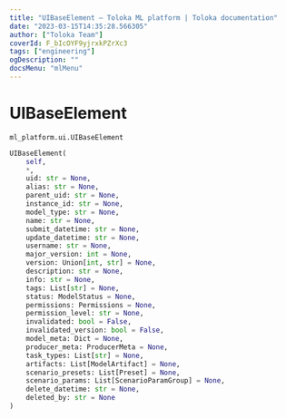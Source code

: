```yaml
---
title: "UIBaseElement — Toloka ML platform | Toloka documentation"
date: "2023-03-15T14:35:28.566305"
author: ["Toloka Team"]
coverId: F_bIcOYF9yjrxkPZrXc3
tags: ["engineering"]
ogDescription: ""
docsMenu: "mlMenu"
---
```


# UIBaseElement

`ml_platform.ui.UIBaseElement`

```python
UIBaseElement(
    self,
    *,
    uid: str = None,
    alias: str = None,
    parent_uid: str = None,
    instance_id: str = None,
    model_type: str = None,
    name: str = None,
    submit_datetime: str = None,
    update_datetime: str = None,
    username: str = None,
    major_version: int = None,
    version: Union[int, str] = None,
    description: str = None,
    info: str = None,
    tags: List[str] = None,
    status: ModelStatus = None,
    permissions: Permissions = None,
    permission_level: str = None,
    invalidated: bool = False,
    invalidated_version: bool = False,
    model_meta: Dict = None,
    producer_meta: ProducerMeta = None,
    task_types: List[str] = None,
    artifacts: List[ModelArtifact] = None,
    scenario_presets: List[Preset] = None,
    scenario_params: List[ScenarioParamGroup] = None,
    delete_datetime: str = None,
    deleted_by: str = None
)
```
